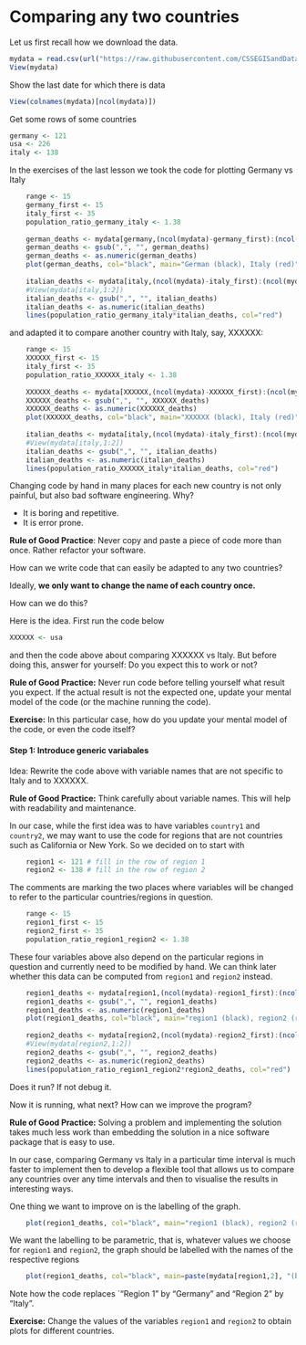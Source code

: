 # Comparing any two countries

Let us first recall how we download the data.

```r
mydata = read.csv(url("https://raw.githubusercontent.com/CSSEGISandData/COVID-19/master/csse_covid_19_data/csse_covid_19_time_series/time_series_covid19_deaths_global.csv"))
View(mydata)
```

Show the last date for which there is data

```r
View(colnames(mydata)[ncol(mydata)]) 
```

Get some rows of some countries

```r
germany <- 121       
usa <- 226       
italy <- 138
```


In the exercises of the last lesson we took the code for plotting Germany vs Italy

```r
    range <- 15           
    germany_first <- 15   
    italy_first <- 35     
    population_ratio_germany_italy <- 1.38
    
    german_deaths <- mydata[germany,(ncol(mydata)-germany_first):(ncol(mydata)-germany_first+range)]
    german_deaths <- gsub(",", "", german_deaths)                     
    german_deaths <- as.numeric(german_deaths)                      
    plot(german_deaths, col="black", main="German (black), Italy (red)",xlab="days", ylab="German deaths")   
    
    italian_deaths <- mydata[italy,(ncol(mydata)-italy_first):(ncol(mydata)-italy_first+range)]
    #View(mydata[italy,1:2])       
    italian_deaths <- gsub(",", "", italian_deaths)                   
    italian_deaths <- as.numeric(italian_deaths)                      
    lines(population_ratio_germany_italy*italian_deaths, col="red")   
```

and adapted it to compare another country with Italy, say, XXXXXX:

```r
    range <- 15           
    XXXXXX_first <- 15   
    italy_first <- 35     
    population_ratio_XXXXXX_italy <- 1.38
    
    XXXXXX_deaths <- mydata[XXXXXX,(ncol(mydata)-XXXXXX_first):(ncol(mydata)-XXXXXX_first+range)]
    XXXXXX_deaths <- gsub(",", "", XXXXXX_deaths)                     
    XXXXXX_deaths <- as.numeric(XXXXXX_deaths)                      
    plot(XXXXXX_deaths, col="black", main="XXXXXX (black), Italy (red)",xlab="days", ylab="XXXXXX deaths")   
    
    italian_deaths <- mydata[italy,(ncol(mydata)-italy_first):(ncol(mydata)-italy_first+range)]
    #View(mydata[italy,1:2])       
    italian_deaths <- gsub(",", "", italian_deaths)                   
    italian_deaths <- as.numeric(italian_deaths)                      
    lines(population_ratio_XXXXXX_italy*italian_deaths, col="red")   
```

Changing code by hand in many places for each new country is not only painful, but also bad software engineering. Why?

  - It is boring and repetitive.
  - It is error prone.

**Rule of Good Practice**: Never copy and paste a piece of code more than once. Rather refactor your software.

How can we write code that can easily be adapted to any two countries?

Ideally, **we only want to change the name of each country once.**

How can we do this?

Here is the idea. First run the code below

```r
XXXXXX <- usa
```

and then the code above about comparing XXXXXX vs Italy. But before doing this, answer for yourself: Do you expect this to work or not?

**Rule of Good Practice:** Never run code before telling yourself what result you expect. If the actual result is not the expected one, update your mental model of the code (or the machine running the code).

**Exercise:** In this particular case, how do you update your mental model of the code, or even the code itself?

#### Step 1: Introduce generic variabales

Idea: Rewrite the code above with variable names that are not specific to Italy and to XXXXXX.

**Rule of Good Practice:** Think carefully about variable names. This will help with readability and maintenance.

In our case, while the first idea was to have variables `country1` and `country2`, we may want to use the code for regions that are not countries such as California or New York. So we decided on to start with

```r
    region1 <- 121 # fill in the row of region 1
    region2 <- 138 # fill in the row of region 2
```

The comments are marking the two places where variables will be changed to refer to the particular countries/regions in question.

```r
    range <- 15           
    region1_first <- 15   
    region2_first <- 35     
    population_ratio_region1_region2 <- 1.38
```

These four variables above also depend on the particular regions in question and currently need to be modified by hand. We can think later whether this data can be computed from `region1` and `region2` instead. 

```r
    region1_deaths <- mydata[region1,(ncol(mydata)-region1_first):(ncol(mydata)-region1_first+range)]
    region1_deaths <- gsub(",", "", region1_deaths)                     
    region1_deaths <- as.numeric(region1_deaths)                      
    plot(region1_deaths, col="black", main="region1 (black), region2 (red)",xlab="days", ylab="region1 deaths")   
    
    region2_deaths <- mydata[region2,(ncol(mydata)-region2_first):(ncol(mydata)-region2_first+range)]
    #View(mydata[region2,1:2])       
    region2_deaths <- gsub(",", "", region2_deaths)                   
    region2_deaths <- as.numeric(region2_deaths)                      
    lines(population_ratio_region1_region2*region2_deaths, col="red")   
```

Does it run? If not debug it. 

Now it is running, what next? How can we improve the program?  

**Rule of Good Practice:** Solving a problem and implementing the solution takes much less work than embedding the solution in a nice software package that is easy to use.

In our case, comparing Germany vs Italy in a particular time interval is much faster to implement then to develop a flexible tool that allows us to compare any countries over any time intervals and then to visualise the results in interesting ways.

One thing we want to improve on is the labelling of the graph.

```r
    plot(region1_deaths, col="black", main="region1 (black), region2 (red)",xlab="days", ylab="region1 deaths")   
```

We want the labelling to be parametric, that is, whatever values we choose for `region1` and `region2`, the graph should be labelled with the names of the respective regions

```r
    plot(region1_deaths, col="black", main=paste(mydata[region1,2], "(black), ", mydata[region2,2],  "(red)"), xlab="days", ylab=paste(mydata[region1,2], "deaths"))   
```
Note how the code replaces `"Region 1" by "Germany" and "Region 2" by "Italy".

**Exercise:** Change the values of the variables `region1` and `region2` to obtain plots for different countries.





